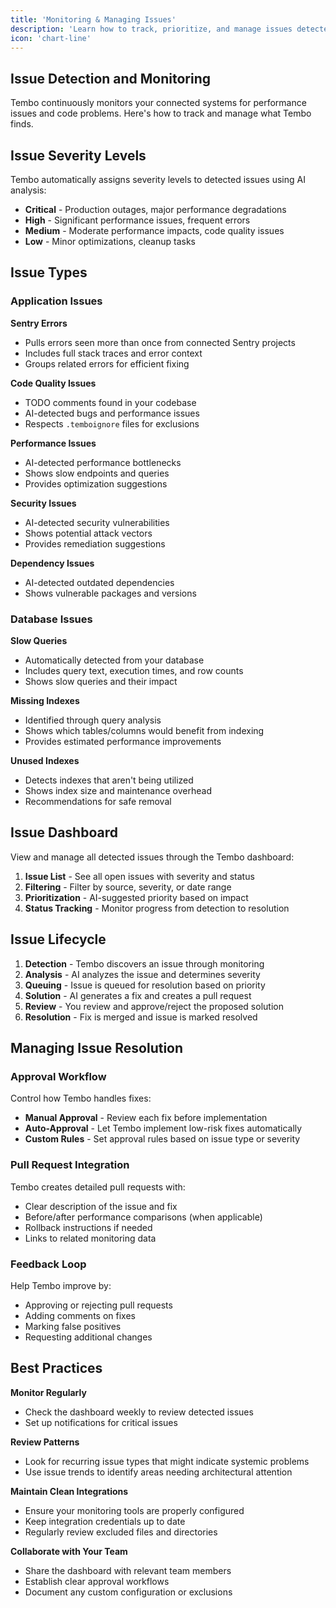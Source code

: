 ```yaml
---
title: 'Monitoring & Managing Issues'
description: 'Learn how to track, prioritize, and manage issues detected by Tembo across your applications and databases.'
icon: 'chart-line'
---
```


## Issue Detection and Monitoring

Tembo continuously monitors your connected systems for performance issues and code problems. Here's how to track and manage what Tembo finds.

## Issue Severity Levels

Tembo automatically assigns severity levels to detected issues using AI analysis:

- **Critical** - Production outages, major performance degradations
- **High** - Significant performance issues, frequent errors
- **Medium** - Moderate performance impacts, code quality issues
- **Low** - Minor optimizations, cleanup tasks

## Issue Types

### Application Issues

**Sentry Errors**

- Pulls errors seen more than once from connected Sentry projects
- Includes full stack traces and error context
- Groups related errors for efficient fixing

**Code Quality Issues**

- TODO comments found in your codebase
- AI-detected bugs and performance issues
- Respects `.temboignore` files for exclusions

**Performance Issues**

- AI-detected performance bottlenecks
- Shows slow endpoints and queries
- Provides optimization suggestions

**Security Issues**

- AI-detected security vulnerabilities
- Shows potential attack vectors
- Provides remediation suggestions

**Dependency Issues**

- AI-detected outdated dependencies
- Shows vulnerable packages and versions

### Database Issues

**Slow Queries**

- Automatically detected from your database
- Includes query text, execution times, and row counts
- Shows slow queries and their impact

**Missing Indexes**

- Identified through query analysis
- Shows which tables/columns would benefit from indexing
- Provides estimated performance improvements

**Unused Indexes**

- Detects indexes that aren't being utilized
- Shows index size and maintenance overhead
- Recommendations for safe removal

## Issue Dashboard

View and manage all detected issues through the Tembo dashboard:

1. **Issue List** - See all open issues with severity and status
2. **Filtering** - Filter by source, severity, or date range
3. **Prioritization** - AI-suggested priority based on impact
4. **Status Tracking** - Monitor progress from detection to resolution

## Issue Lifecycle

1. **Detection** - Tembo discovers an issue through monitoring
2. **Analysis** - AI analyzes the issue and determines severity
3. **Queuing** - Issue is queued for resolution based on priority
4. **Solution** - AI generates a fix and creates a pull request
5. **Review** - You review and approve/reject the proposed solution
6. **Resolution** - Fix is merged and issue is marked resolved

## Managing Issue Resolution

### Approval Workflow

Control how Tembo handles fixes:

- **Manual Approval** - Review each fix before implementation
- **Auto-Approval** - Let Tembo implement low-risk fixes automatically
- **Custom Rules** - Set approval rules based on issue type or severity

### Pull Request Integration

Tembo creates detailed pull requests with:

- Clear description of the issue and fix
- Before/after performance comparisons (when applicable)
- Rollback instructions if needed
- Links to related monitoring data

### Feedback Loop

Help Tembo improve by:

- Approving or rejecting pull requests
- Adding comments on fixes
- Marking false positives
- Requesting additional changes

## Best Practices

**Monitor Regularly**

- Check the dashboard weekly to review detected issues
- Set up notifications for critical issues

**Review Patterns**

- Look for recurring issue types that might indicate systemic problems
- Use issue trends to identify areas needing architectural attention

**Maintain Clean Integrations**

- Ensure your monitoring tools are properly configured
- Keep integration credentials up to date
- Regularly review excluded files and directories

**Collaborate with Your Team**

- Share the dashboard with relevant team members
- Establish clear approval workflows
- Document any custom configuration or exclusions
